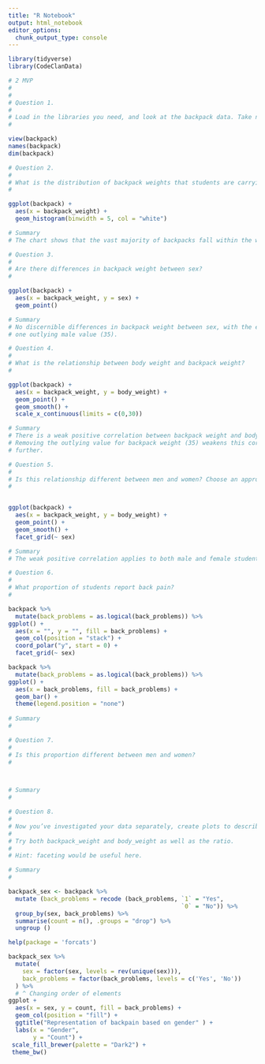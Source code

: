 ```yaml
---
title: "R Notebook"
output: html_notebook
editor_options: 
  chunk_output_type: console
---
```


```r
library(tidyverse)
library(CodeClanData)
```

```r
# 2 MVP
# 
# 
# Question 1.
# 
# Load in the libraries you need, and look at the backpack data. Take note of variable names and dimensions.
#

view(backpack)
names(backpack)
dim(backpack)
```


```r
# Question 2.
# 
# What is the distribution of backpack weights that students are carrying? Choose an appropriate graph to show the distribution.
#

ggplot(backpack) +
  aes(x = backpack_weight) +
  geom_histogram(binwidth = 5, col = "white") 

# Summary
# The chart shows that the vast majority of backpacks fall within the weight range 10-15.
```


```r
# Question 3.
# 
# Are there differences in backpack weight between sex?
#

ggplot(backpack) +
  aes(x = backpack_weight, y = sex) +
  geom_point()

# Summary
# No discernible differences in backpack weight between sex, with the exception
# one outlying male value (35).
```


```r
# Question 4.
# 
# What is the relationship between body weight and backpack weight?
#

ggplot(backpack) +
  aes(x = backpack_weight, y = body_weight) +
  geom_point() +
  geom_smooth() +
  scale_x_continuous(limits = c(0,30))

# Summary
# There is a weak positive correlation between backpack weight and body weight.
# Removing the outlying value for backpack weight (35) weakens this correlation
# further.
```


```r
# Question 5.
# 
# Is this relationship different between men and women? Choose an appropriate plot and interpret your findings.
#


ggplot(backpack) +
  aes(x = backpack_weight, y = body_weight) +
  geom_point() +
  geom_smooth() +
  facet_grid(~ sex)

# Summary
# The weak positive correlation applies to both male and female students.
```


```r
# Question 6.
# 
# What proportion of students report back pain?
#

backpack %>% 
  mutate(back_problems = as.logical(back_problems)) %>% 
ggplot() +
  aes(x = "", y = "", fill = back_problems) +
  geom_col(position = "stack") +
  coord_polar("y", start = 0) +
  facet_grid(~ sex)

backpack %>% 
  mutate(back_problems = as.logical(back_problems)) %>% 
ggplot() +
  aes(x = back_problems, fill = back_problems) +
  geom_bar() +
  theme(legend.position = "none")
  
# Summary
#
```


```r
# Question 7.
# 
# Is this proportion different between men and women?
#



# Summary
#
```


```r
# Question 8.
# 
# Now you’ve investigated your data separately, create plots to describe the relationship between backpack weight, body weight, gender and reported backpain.
# 
# Try both backpack_weight and body_weight as well as the ratio.
# 
# Hint: faceting would be useful here.

# Summary
#
```

```r
backpack_sex <- backpack %>% 
  mutate (back_problems = recode (back_problems, `1` = "Yes",
                                                 `0` = "No")) %>% 
  group_by(sex, back_problems) %>%           
  summarise(count = n(), .groups = "drop") %>% 
  ungroup ()

help(package = 'forcats')

backpack_sex %>%   
  mutate(
    sex = factor(sex, levels = rev(unique(sex))),
    back_problems = factor(back_problems, levels = c('Yes', 'No'))
  ) %>% 
  # ^ Changing order of elements
ggplot +
  aes(x = sex, y = count, fill = back_problems) +
  geom_col(position = "fill") +
  ggtitle("Representation of backpain based on gender" ) +
  labs(x = "Gender",
       y = "Count") +
 scale_fill_brewer(palette = "Dark2") +
 theme_bw() 
```

